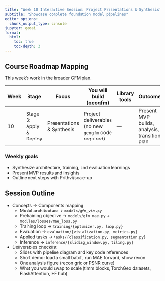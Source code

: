 ```yaml
---
title: "Week 10 Interactive Session: Project Presentations & Synthesis"
subtitle: "Showcase complete foundation model pipelines"
editor_options: 
  chunk_output_type: console
jupyter: geoai
format:
  html:
    toc: true
    toc-depth: 3
---
```


## Course Roadmap Mapping

This week’s work in the broader GFM plan.

| Week | Stage | Focus | You will build (geogfm) | Library tools | Outcome |
|------|-------|-------|--------------------------|---------------|---------|
| 10 | Stage 3: Apply & Deploy | Presentations & Synthesis | Project deliverables (no new `geogfm` code required) | — | Present MVP builds, analysis, transition plan |

### Weekly goals
- Synthesize architecture, training, and evaluation learnings
- Present MVP results and insights
- Outline next steps with Prithvi/scale-up

## Session Outline

- Concepts → Components mapping
  - Model architecture → `models/gfm_vit.py`
  - Pretraining objective → `models/gfm_mae.py` + `modules/losses/mae_loss.py`
  - Training loop → `training/{optimizer.py, loop.py}`
  - Evaluation → `evaluation/{visualization.py, metrics.py}`
  - Applied tasks → `tasks/{classification.py, segmentation.py}`
  - Inference → `inference/{sliding_window.py, tiling.py}`

- Deliverables checklist
  - Slides with pipeline diagram and key code references
  - Short demo: load a small batch, run MAE forward, show recon
  - One analysis figure (recon grid or PSNR curve)
  - What you would swap to scale (timm blocks, TorchGeo datasets, FlashAttention, HF hub)

